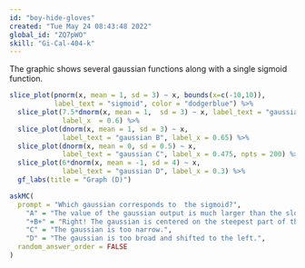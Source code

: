 ```yaml
---
id: "boy-hide-gloves"
created: "Tue May 24 08:43:48 2022"
global_id: "ZQ7pWO"
skill: "Gi-Cal-404-k"
---
```



The graphic shows several gaussian functions along with a single sigmoid function.

```r
slice_plot(pnorm(x, mean = 1, sd = 3) ~ x, bounds(x=c(-10,10)),
           label_text = "sigmoid", color = "dodgerblue") %>%
  slice_plot(7.5*dnorm(x, mean = 1,  sd = 3) ~ x, label_text = "gaussian A",
             label_x  = 0.6) %>%
  slice_plot(dnorm(x, mean = 1, sd = 3) ~ x,
             label_text = "gaussian B", label_x = 0.65) %>%
  slice_plot(dnorm(x, mean = 0, sd = 0.5) ~ x,
             label_text = "gaussian C", label_x = 0.475, npts = 200) %>%
  slice_plot(6*dnorm(x, mean = -1, sd = 4) ~ x,
             label_text = "gaussian D", label_x = 0.3) %>%
  gf_labs(title = "Graph (D)")
```

```r
askMC(
  prompt = "Which gaussian corresponds to  the sigmoid?",
    "A" = "The value of the gaussian output is much larger than the slope of the sigmoid.",
    "+B+" = "Right! The gaussian is centered on the steepest part of the sigmoid and falls to zero where the sigmoid levels out.",
    "C" = "The gaussian is too narrow.",
    "D" = "The gaussian is too broad and shifted to the left.",
  random_answer_order = FALSE
)
```

